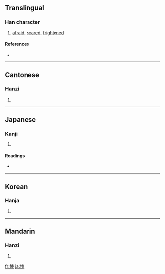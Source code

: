 ==Translingual==

===Han character===
{{Han char|rn=61|rad=心|as=07|sn=10|four=9509<sub>6</sub>|canj=心木中 (PDL)}}

# [[afraid]], [[scared]], [[frightened]]

====References====
* {{Han ref|kx=0387.310|dkj=10672|dj=0720.130|hdz=42303.030|uh=609A|ud=24730|bh=AEAA|bd=44714}}

----

==Cantonese==

===Hanzi===
{{yue-hanzi|jyut=|y=sung2}}

# {{defn|Cantonese}}

----

==Japanese==

===Kanji===
{{ja-kanji|grade=|rs=心07}}

# {{defn|Japanese}}

====Readings====
* {{ja-readings|on=[[しょう]] (shō)|kun=[[おそれる]] (osoreru)}}

----

==Korean==

===Hanja===
{{ko-hanja|hangeul=송|eumhun=|rv=song|mr=song|y=song}}

# {{defn|Korean}}

----

==Mandarin==

===Hanzi===
{{cmn-hanzi|pin=[[sǒng]] ([[song3]])|wg=sung<sup>3</sup>}}

# {{defn|Mandarin}}

[[fr:悚]]
[[ja:悚]]